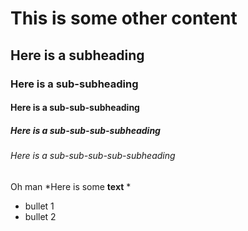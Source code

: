 # This is some other content
## Here is a subheading
### Here is a sub-subheading
#### Here is a sub-sub-subheading
##### Here is a sub-sub-sub-subheading
###### Here is a sub-sub-sub-sub-subheading
Oh man
*Here is some **text** *
* bullet 1
* bullet 2